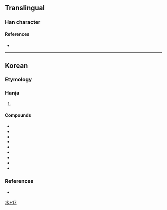 {{character info}}
==Translingual==

===Han character===
{{Han char|rn=75|rad=木|as=17|sn=21|four=|canj=DTIS|ids=⿰木藏}}

====References====
* {{Han ref|kx=0563.231|dj=0952.010|hdz=21319.051|uh=6B0C|ud=27404}}

----

==Korean==

===Etymology===
{{ko-etym-gukja}} {{hanja-sinjeung|장|alt=⿰[[木]][[蔵]]}}

===Hanja===
{{ko-hanja-search}}
{{ko-hanja|장롱|장}}

# {{hanja form of|장|[[wardrobe]]; [[cabinet]]}}

====Compounds====
{{der-top3|Compounds}}
* {{ko-l|옷장|옷欌}}
* {{ko-l|책장|[[bookcase]]|冊欌}}
* {{ko-l|장롱|[[wardrobe]]|欌籠}}
* {{ko-l|찬장|饌欌}}
* {{ko-l|벽장|壁欌}}
* {{ko-l|의장|衣欌}}
* {{ko-l|서랍장|서랍欌}}
* {{ko-l|진열장|陳列欌}}
* {{ko-l|식기장|食器欌}}
{{der-bottom}}

===References===
* {{R:hanjadoc|5551}}

[[Category:Korean-only CJKV Characters|木+17]]